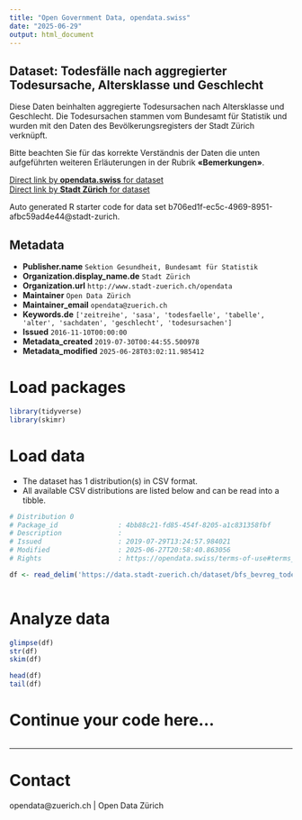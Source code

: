 ```yaml
---
title: "Open Government Data, opendata.swiss"
date: "2025-06-29"
output: html_document
---
```


## Dataset: Todesfälle nach aggregierter Todesursache, Altersklasse und Geschlecht

Diese Daten beinhalten aggregierte Todesursachen nach Altersklasse und Geschlecht. Die Todesursachen stammen vom Bundesamt für Statistik und wurden mit den Daten des Bevölkerungsregisters der Stadt Zürich verknüpft.

Bitte beachten Sie für das korrekte Verständnis der Daten die unten aufgeführten weiteren Erläuterungen in der Rubrik **«Bemerkungen»**.


[Direct link by **opendata.swiss** for dataset](https://opendata.swiss/de/dataset/todesfalle-nach-aggregierter-todesursache-altersklasse-und-geschlecht-seit-19952)<br>
[Direct link by **Stadt Zürich** for dataset](https://data.stadt-zuerich.ch/dataset/bfs_bevreg_todesursache-aggregiert_alter_geschlecht_seit1995_od3120)

Auto generated R starter code for data set b706ed1f-ec5c-4969-8951-afbc59ad4e44@stadt-zurich.

## Metadata

- **Publisher.name** `Sektion Gesundheit, Bundesamt für Statistik`
- **Organization.display_name.de** `Stadt Zürich`
- **Organization.url** `http://www.stadt-zuerich.ch/opendata`
- **Maintainer** `Open Data Zürich`
- **Maintainer_email** `opendata@zuerich.ch`
- **Keywords.de** `['zeitreihe', 'sasa', 'todesfaelle', 'tabelle', 'alter', 'sachdaten', 'geschlecht', 'todesursachen']`
- **Issued** `2016-11-10T00:00:00`
- **Metadata_created** `2019-07-30T00:44:55.500978`
- **Metadata_modified** `2025-06-28T03:02:11.985412`


# Load packages

```r

library(tidyverse)
library(skimr)

```

# Load data

-   The dataset has 1 distribution(s) in CSV format.
-   All available CSV distributions are listed below and can be read into a tibble.

```r

# Distribution 0
# Package_id               : 4bb88c21-fd85-454f-8205-a1c831358fbf
# Description              : 
# Issued                   : 2019-07-29T13:24:57.984021
# Modified                 : 2025-06-27T20:58:40.863056
# Rights                   : https://opendata.swiss/terms-of-use#terms_open

df <- read_delim('https://data.stadt-zuerich.ch/dataset/bfs_bevreg_todesursache-aggregiert_alter_geschlecht_seit1995_od3120/download/BEV312OD3120.csv')



```

# Analyze data

```r

glimpse(df)
str(df)
skim(df)

head(df)
tail(df)

```

# Continue your code here...

```r

```

------------------------------------------------------------------------

# Contact

opendata@zuerich.ch | Open Data Zürich
